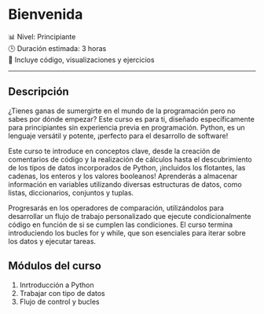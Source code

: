 # Bienvenida {.unnumbered}

📊 Nivel: Principiante  
🕒 Duración estimada: 3 horas  
🎥 Incluye código, visualizaciones y ejercicios

---

## Descripción

¿Tienes ganas de sumergirte en el mundo de la programación pero no sabes por dónde empezar? Este curso es para ti, diseñado específicamente para principiantes sin experiencia previa en programación. Python, es un lenguaje versátil y potente, ¡perfecto para el desarrollo de software!

Este curso te introduce en conceptos clave, desde la creación de comentarios de código y la realización de cálculos hasta el descubrimiento de los tipos de datos incorporados de Python, ¡incluidos los flotantes, las cadenas, los enteros y los valores booleanos! Aprenderás a almacenar información en variables utilizando diversas estructuras de datos, como listas, diccionarios, conjuntos y tuplas.

Progresarás en los operadores de comparación, utilizándolos para desarrollar un flujo de trabajo personalizado que ejecute condicionalmente código en función de si se cumplen las condiciones. El curso termina introduciendo los bucles for y while, que son esenciales para iterar sobre los datos y ejecutar tareas.

## Módulos del curso

1. Inrtroducción a Python  
2. Trabajar con tipo de datos
3. Flujo de control y bucles